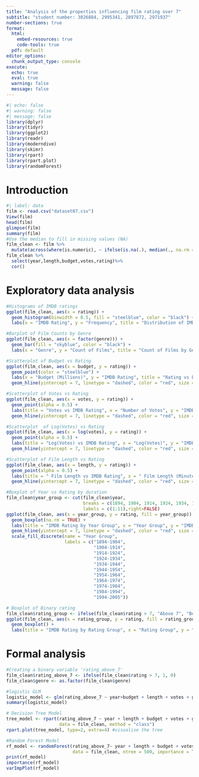 ```yaml
---
title: "Analysis of the properties influencing film rating over 7"
subtitle: "student number: 3026884, 2995341, 2897872, 2971937"
number-sections: true
format: 
  html:
    embed-resources: true
    code-tools: true
  pdf: default
editor_options: 
  chunk_output_type: console
execute:
  echo: true
  eval: true
  warning: false
  message: false
---
```


```r
#| echo: false
#| warning: false
#| message: false
library(dplyr)
library(tidyr)
library(ggplot2)
library(readr)
library(moderndive)
library(skimr)
library(rpart)  
library(rpart.plot)
library(randomForest)
```

# Introduction

```r
#| label: data
film <- read.csv("dataset07.csv")
View(film)
head(film)
glimpse(film)
summary(film)
#Use the median to fill in missing values (NA) 
film_clean <- film %>%
  mutate(across(where(is.numeric), ~ ifelse(is.na(.), median(., na.rm = TRUE), .)))
film_clean %>%
  select(year,length,budget,votes,rating)%>%
  cor()
```

# Exploratory data analysis

```r
#Histograms of IMDB ratings 
ggplot(film_clean, aes(x = rating)) +
  geom_histogram(binwidth = 0.5, fill = "steelblue", color = "black") +
  labs(x = "IMDB Rating", y = "Frequency", title = "Distribution of IMDB Ratings")

```

```r
#Barplot of Film Counts by Genre
ggplot(film_clean, aes(x = factor(genre))) +
  geom_bar(fill = "skyblue", color = "black") +
  labs(x = "Genre", y = "Count of Films", title = "Count of Films by Genre")

```

```r
#Scatterplot of Budget vs Rating
ggplot(film_clean, aes(x = budget, y = rating)) +
  geom_point(color = "steelblue") +
  labs(x = "Budget (Millions)", y = "IMDB Rating", title = "Rating vs Budget")+
  geom_hline(yintercept = 7, linetype = "dashed", color = "red", size = 1)
```

```r
#Scatterplot of Votes vs Rating
ggplot(film_clean, aes(x = votes, y = rating)) +
  geom_point(alpha = 0.5) +
  labs(title = "Votes vs IMDB Rating", x = "Number of Votes", y = "IMDB Rating")+
  geom_hline(yintercept = 7, linetype = "dashed", color = "red", size = 1)

```

```r
#Scatterplot  of Log(Votes) vs Rating
ggplot(film_clean, aes(x = log(votes), y = rating)) +
  geom_point(alpha = 0.5) +
  labs(title = "Log(Votes) vs IMDB Rating", x = "Log(Votes)", y = "IMDB Rating")+
  geom_hline(yintercept = 7, linetype = "dashed", color = "red", size = 1)
```

```r
#Scatterplot of Film Length vs Rating
ggplot(film_clean, aes(x = length, y = rating)) +
  geom_point(alpha = 0.5) +
  labs(title = " Film Length vs IMDB Rating", x = " Film Length (Minutes)", y = "IMDB Rating")+
  geom_hline(yintercept = 7, linetype = "dashed", color = "red", size = 1)

```

```r
#Boxplot of Year vs Rating by duration
film_clean$year_group <- cut(film_clean$year, 
                             breaks = c(1894, 1904, 1914, 1924, 1934, 1944, 1954, 1964, 1974, 1984, 1994,2006), 
                             labels = c(1:11),right=FALSE)  
ggplot(film_clean, aes(x = year_group, y = rating, fill = year_group)) +
  geom_boxplot(na.rm = TRUE) +
  labs(title = "IMDB Rating by Year Group", x = "Year Group", y = "IMDB Rating") +
  geom_hline(yintercept = 7, linetype = "dashed", color = "red", size = 1)+
  scale_fill_discrete(name = "Year Group", 
                      labels = c("1894-1904", 
                                 "1904-1914", 
                                 "1914-1924", 
                                 "1924-1934", 
                                 "1934-1944", 
                                 "1944-1954", 
                                 "1954-1964", 
                                 "1964-1974", 
                                 "1974-1984", 
                                 "1984-1994", 
                                 "1994-2005")) 

```

```r
# Boxplot of Binary rating
film_clean$rating_group <- ifelse(film_clean$rating > 7, "Above 7", "Below or Equal to 7")
ggplot(film_clean, aes(x = rating_group, y = rating, fill = rating_group)) +
  geom_boxplot() +
  labs(title = "IMDB Rating by Rating Group", x = "Rating Group", y = "IMDB Rating") 

```



# Formal analysis
```r
#Creating a binary variable 'rating_above_7' 
film_clean$rating_above_7 <- ifelse(film_clean$rating > 7, 1, 0)
film_clean$genre <- as.factor(film_clean$genre) 

```

```r
#logistic GLM
logistic_model <- glm(rating_above_7 ~ year+budget + length + votes + genre, data = film_clean, family = binomial(link = "logit"))
summary(logistic_model)
```

```r
# Decision Tree Model
tree_model <- rpart(rating_above_7 ~ year + length + budget + votes + genre, 
                    data = film_clean, method = "class")
rpart.plot(tree_model, type=2, extra=4) #visualise the tree
```

```r
#Random Forest Model
rf_model <- randomForest(rating_above_7~ year + length + budget + votes + genre, 
                         data = film_clean, ntree = 500, importance = TRUE)
print(rf_model)
importance(rf_model)
varImpPlot(rf_model)
```



